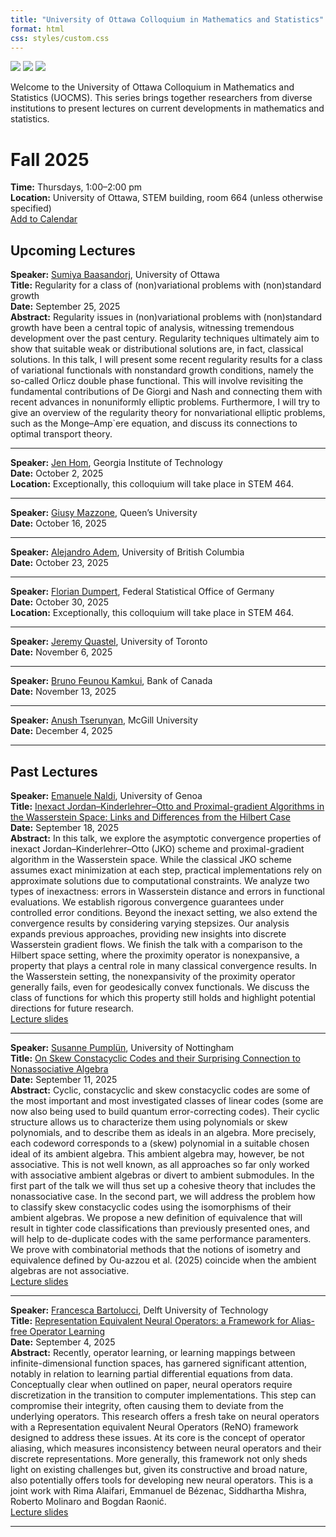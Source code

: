 ```yaml
---
title: "University of Ottawa Colloquium in Mathematics and Statistics"
format: html
css: styles/custom.css
---
```


<div class="logos">
  <img src="logos/uo.png">
  <img src="logos/crm.png">
  <img src="logos/timc.png">
</div>

Welcome to the University of Ottawa Colloquium in Mathematics and Statistics (UOCMS). This series brings together researchers from diverse institutions to present lectures on current developments in mathematics and statistics.

# Fall 2025  
**Time:** Thursdays, 1:00–2:00 pm  
**Location:** University of Ottawa, STEM building, room 664 (unless otherwise specified)  
[Add to Calendar](calendar/uocms_fall2025.ics)

## Upcoming Lectures

**Speaker:** [Sumiya Baasandorj](https://scholar.google.com/citations?user=QyoI7fQAAAAJ&hl=en), University of Ottawa  
**Title:** Regularity for a class of (non)variational problems with (non)standard growth  
**Date:** September 25, 2025  
**Abstract:** Regularity issues in (non)variational problems with (non)standard growth have been
a central topic of analysis, witnessing tremendous development over the past century.
Regularity techniques ultimately aim to show that suitable weak or distributional solutions
are, in fact, classical solutions. In this talk, I will present some recent regularity
results for a class of variational functionals with nonstandard growth conditions,
namely the so-called Orlicz double phase functional. This will involve revisiting the
fundamental contributions of De Giorgi and Nash and connecting them with recent advances
in nonuniformly elliptic problems. Furthermore, I will try to give an overview of
the regularity theory for nonvariational elliptic problems, such as the Monge–Amp`ere
equation, and discuss its connections to optimal transport theory.  

---

**Speaker:** [Jen Hom](https://jhom6.math.gatech.edu/), Georgia Institute of Technology  
**Date:** October 2, 2025  
**Location:** Exceptionally, this colloquium will take place in STEM 464.  

---

**Speaker:** [Giusy Mazzone](https://www.queensu.ca/mathstat/people/faculty/profiles/mazzone), Queen's University  
**Date:** October 16, 2025  

---

**Speaker:** [Alejandro Adem](https://personal.math.ubc.ca/~adem/), University of British Columbia  
**Date:** October 23, 2025  

---

**Speaker:** [Florian Dumpert](https://scholar.google.com/citations?user=Ry3IviAAAAAJ&hl=de), Federal Statistical Office of Germany  
**Date:** October 30, 2025  
**Location:** Exceptionally, this colloquium will take place in STEM 464.  

---

**Speaker:** [Jeremy Quastel](https://www.math.toronto.edu/quastel/), University of Toronto  
**Date:** November 6, 2025  

---

**Speaker:** [Bruno Feunou Kamkui](https://sites.google.com/view/bruno-feunou/home), Bank of Canada  
**Date:** November 13, 2025  

---

**Speaker:** [Anush Tserunyan](https://www.math.mcgill.ca/atserunyan/), McGill University  
**Date:** December 4, 2025  

---

## Past Lectures

**Speaker:** [Emanuele Naldi](https://sites.google.com/view/emanuelenaldi/home-page), University of Genoa  
**Title:** [Inexact Jordan–Kinderlehrer–Otto and Proximal-gradient Algorithms in the Wasserstein Space: Links and Differences from the Hilbert Case](https://arxiv.org/abs/2505.23517)  
**Date:** September 18, 2025  
**Abstract:** In this talk, we explore the asymptotic convergence properties
of inexact Jordan–Kinderlehrer–Otto (JKO) scheme and proximal-gradient
algorithm in the Wasserstein space. While the classical JKO scheme
assumes exact minimization at each step, practical implementations rely
on approximate solutions due to computational constraints. We analyze
two types of inexactness: errors in Wasserstein distance and errors in
functional evaluations. We establish rigorous convergence guarantees
under controlled error conditions. Beyond the inexact setting, we also
extend the convergence results by considering varying stepsizes. Our
analysis expands previous approaches, providing new insights into
discrete Wasserstein gradient flows. We finish the talk with a comparison to the Hilbert space setting, where
the proximity operator is nonexpansive, a property that plays a central
role in many classical convergence results. In the Wasserstein setting,
the nonexpansivity of the proximity operator generally fails, even for
geodesically convex functionals. We discuss the class of functions for
which this property still holds and highlight potential directions for
future research.  
[Lecture slides](slides/Naldi.pdf)  

---

**Speaker:** [Susanne Pumplün](https://www.nottingham.ac.uk/mathematics/people/susanne.pumpluen), University of Nottingham  
**Title:** [On Skew Constacyclic Codes and their Surprising Connection to Nonassociative Algebra](https://arxiv.org/html/2508.06695v1)  
**Date:** September 11, 2025  
**Abstract:** Cyclic, constacyclic and skew constacyclic codes are some of the most important and 
most investigated classes of linear codes (some are now also being used to build quantum 
error-correcting codes). Their cyclic structure allows us to characterize them using polynomials 
or skew polynomials, and to describe them as ideals in an algebra. More precisely, each codeword 
corresponds to a (skew) polynomial in a suitable chosen ideal of its ambient algebra. This ambient algebra may, 
however, be not associative. This is not well known, as all approaches 
so far only worked with associative ambient algebras or divert to ambient submodules. In the first part of the 
talk we will thus set up a cohesive theory that includes the nonassociative case. In the second part, we will address the problem how to classify skew constacyclic codes using the isomorphisms of their ambient algebras. We propose a new definition of equivalence that will result in tighter code classifications than previously presented ones, and will help to de-duplicate codes with the same performance paramenters. We prove with combinatorial methods that the notions of isometry and equivalence defined by Ou-azzou et al. (2025) coincide when the ambient algebras are not associative.  
[Lecture slides](slides/Pumpluen.pdf)  

---

**Speaker:** [Francesca Bartolucci](https://sites.google.com/view/bartoluccifrancesca), Delft University of Technology    
**Title:** [Representation Equivalent Neural Operators: a Framework for Alias-free Operator Learning](https://arxiv.org/abs/2305.19913)  
**Date:** September 4, 2025  
**Abstract:** Recently, operator learning, or learning mappings between infinite-dimensional 
function spaces, has garnered significant attention, notably in relation to learning partial 
differential equations from data. Conceptually clear when outlined on paper, neural operators 
require discretization in the transition to computer implementations. This step can compromise 
their integrity, often causing them to deviate from the underlying operators. This research 
offers a fresh take on neural operators with a Representation equivalent Neural Operators (ReNO) 
framework designed to address these issues. At its core is the concept of operator aliasing, 
which measures inconsistency between neural operators and their discrete representations. More 
generally, this framework not only sheds light on existing challenges but, given its 
constructive and broad nature, also potentially offers tools for developing new neural 
operators. This is a joint work with Rima Alaifari, Emmanuel de Bézenac, Siddhartha Mishra, 
Roberto Molinaro and Bogdan Raonić.  
[Lecture slides](slides/Bartolucci.pdf)  

---
